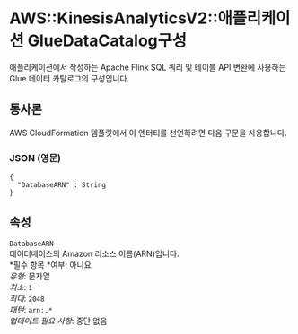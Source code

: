 # AWS::KinesisAnalyticsV2::애플리케이션 GlueDataCatalog구성

애플리케이션에서 작성하는 Apache Flink SQL 쿼리 및 테이블 API 변환에 사용하는 Glue 데이터 카탈로그의 구성입니다.

## 통사론

AWS CloudFormation 템플릿에서 이 엔터티를 선언하려면 다음 구문을 사용합니다.

### JSON (영문)

```
{
  "DatabaseARN" : String
}
```

## 속성

`DatabaseARN`  
데이터베이스의 Amazon 리소스 이름(ARN)입니다.  
*필수 항목 *여부: 아니요  
_유형_: 문자열  
_최소_: `1`  
_최대_: `2048`  
_패턴_: `arn:.*`  
_업데이트 필요 사항_: 중단 없음
